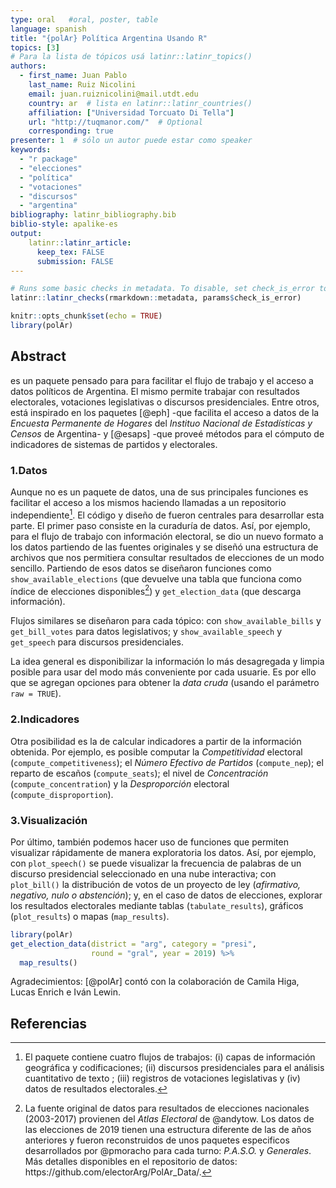 ```yaml
---
type: oral   #oral, poster, table
language: spanish
title: "{polAr} Política Argentina Usando R"
topics: [3]
# Para la lista de tópicos usá latinr::latinr_topics()
authors:
  - first_name: Juan Pablo
    last_name: Ruiz Nicolini
    email: juan.ruiznicolini@mail.utdt.edu
    country: ar  # lista en latinr::latinr_countries()
    affiliation: ["Universidad Torcuato Di Tella"]
    url: "http://tuqmanor.com/"  # Optional 
    corresponding: true
presenter: 1  # sólo un autor puede estar como speaker
keywords: 
  - "r package"
  - "elecciones"
  - "política"
  - "votaciones"
  - "discursos"
  - "argentina"
bibliography: latinr_bibliography.bib
biblio-style: apalike-es   
output: 
    latinr::latinr_article: 
      keep_tex: FALSE
      submission: FALSE
---
```



```r
# Runs some basic checks in metadata. To disable, set check_is_error to FALSE
latinr::latinr_checks(rmarkdown::metadata, params$check_is_error)
```


```r
knitr::opts_chunk$set(echo = TRUE)
library(polAr)
```


## Abstract 

\CRANpkg{polAr} es un paquete pensado para para facilitar el flujo de trabajo y el acceso a datos políticos de Argentina. El mismo permite trabajar con resultados electorales, votaciones legislativas o discursos presidenciales. Entre otros, está inspirado en los paquetes \CRANpkg{eph} [@eph] -que facilita el acceso a datos de la _Encuesta Permanente de Hogares_ del _Instituo Nacional de Estadísticas y Censos_ de Argentina- y \CRANpkg{esaps} [@esaps] -que proveé métodos para el cómputo de indicadores de sistemas de partidos y  electorales.

### 1.Datos 

Aunque \CRANpkg{polAr} no es un paquete de datos, una de sus principales funciones es facilitar el acceso a los mismos haciendo llamadas a un repositorio independiente[^1]. El código y diseño de \CRANpkg{eph} fueron centrales para desarrollar esta parte. El primer paso consiste en la curaduría de datos. Así, por ejemplo, para el flujo de trabajo con información electoral, se dio un nuevo formato a los datos partiendo de las fuentes originales y se diseñó una estructura de archivos que nos permitiera consultar resultados de elecciones de un modo sencillo. Partiendo de esos datos se diseñaron funciones como    `show_available_elections` (que devuelve una tabla que funciona como índice de elecciones disponibles[^2]) y `get_election_data` (que descarga información). 

Flujos similares se diseñaron para cada tópico: con `show_available_bills` y `get_bill_votes` para datos legislativos; y `show_available_speech` y `get_speech` para discursos presidenciales. 

[^1]: El paquete contiene cuatro flujos de trabajos: (i) capas de información geográfica y codificaciones; (ii) discursos presidenciales para el análisis cuantitativo de texto ; (iii) registros de votaciones legislativas y (iv) datos de resultados electorales.

[^2]: La fuente original de datos para resultados de elecciones nacionales (2003-2017) provienen del _Atlas Electoral_ de @andytow. Los datos de las elecciones de 2019 tienen una estructura diferente de las de años anteriores y fueron reconstruidos de unos paquetes especificos desarrollados por @pmoracho para cada turno: _P.A.S.O._ y _Generales_. Más detalles disponibles en el repositorio de datos: https://github.com/electorArg/PolAr_Data/. 

La idea general es disponibilizar la información lo más desagregada y limpia posible para usar del modo más conveniente por cada usuarie. Es por ello que se agregan opciones para obtener la *data* _cruda_ (usando el parámetro `raw = TRUE`). 


### 2.Indicadores

Otra posibilidad es la de calcular indicadores a partir de la información obtenida. Por ejemplo, es posible computar la _Competitividad_  electoral (`compute_competitiveness`); el _Número Efectivo de Partidos_ (`compute_nep`); el reparto de escaños (`compute_seats`); el nivel de _Concentración_ (`compute_concentration`) y la _Desproporción_ electoral (`compute_disproportion`). 

### 3.Visualización

Por último, también podemos hacer uso de funciones que permiten visualizar rápidamente de manera exploratoria los datos. Así, por ejemplo, con `plot_speech()` se puede visualizar la frecuencia de palabras de un discurso presidencial seleccionado en una nube interactiva; con `plot_bill()` la distribución de votos de un proyecto de ley (*afirmativo, negativo, nulo o abstención*); y, en el caso de datos de elecciones, explorar los resultados electorales mediante tablas (`tabulate_results`), gráficos (`plot_results`) o mapas (`map_results`). 

\newpage

```r
library(polAr)
get_election_data(district = "arg", category = "presi",
                  round = "gral", year = 2019) %>%  
  map_results()

```

Agradecimientos: \CRANpkg{polAr} [@polAr] contó con la colaboración de Camila Higa, Lucas Enrich e Iván Lewin.  



## Referencias
